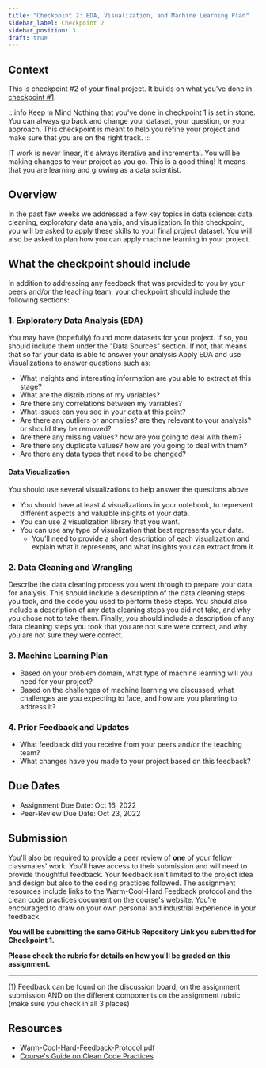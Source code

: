 ```yaml
---
title: "Checkpoint 2: EDA, Visualization, and Machine Learning Plan"
sidebar_label: Checkpoint 2
sidebar_position: 3
draft: true
---
```


## Context
This is checkpoint #2 of your final project. It builds on what you've done in [checkpoint #1](./checkpoint1).

:::info Keep in Mind
Nothing that you've done in checkpoint 1 is set in stone. You can always go back and change your dataset, your question, or your approach. This checkpoint is meant to help you refine your project and make sure that you are on the right track.
:::

IT work is never linear, it's always iterative and incremental. You will be making changes to your project as you go. This is a good thing! It means that you are learning and growing as a data scientist.

## Overview
In the past few weeks we addressed a few key topics in data science: data cleaning, exploratory data analysis, and visualization. In this checkpoint, you will be asked to apply these skills to your final project dataset. You will also be asked to plan how you can apply machine learning in your project.

## What the checkpoint should include
In addition to addressing any feedback that was provided to you by your peers and/or the teaching team, your checkpoint should include the following sections:

### 1. Exploratory Data Analysis (EDA)
You may have (hopefully) found more datasets for your project. If so, you should include them under the "Data Sources" section.
If not, that means that so far your data is able to answer your analysis 
Apply EDA and use Visualizations to answer questions such as:
- What insights and interesting information are you able to extract at this stage?
- What are the distributions of my variables?
- Are there any correlations between my variables?
- What issues can you see in your data at this point?
- Are there any outliers or anomalies? are they relevant to your analysis? or should they be removed?
- Are there any missing values? how are you going to deal with them?
- Are there any duplicate values? how are you going to deal with them?
- Are there any data types that need to be changed?

#### Data Visualization
You should use several visualizations to help answer the questions above. 
- You should have at least 4 visualizations in your notebook, to represent different aspects and valuable insights of your data. 
- You can use 2 visualization library that you want.
- You can use any type of visualization that best represents your data.
  - You'll need to provide a short description of each visualization and explain what it represents, and what insights you can extract from it.

### 2. Data Cleaning and Wrangling
Describe the data cleaning process you went through to prepare your data for analysis. This should include a description of the data cleaning steps you took, and the code you used to perform these steps. You should also include a description of any data cleaning steps you did not take, and why you chose not to take them. Finally, you should include a description of any data cleaning steps you took that you are not sure were correct, and why you are not sure they were correct.

### 3. Machine Learning Plan
  - Based on your problem domain, what type of machine learning will you need for your project?
  - Based on the challenges of machine learning we discussed, what challenges are you expecting to face, and how are you planning to address it?

### 4. Prior Feedback and Updates
  - What feedback did you receive from your peers and/or the teaching team?
  - What changes have you made to your project based on this feedback?


## Due Dates
- Assignment Due Date: Oct 16, 2022
- Peer-Review Due Date: Oct 23, 2022

## Submission

You'll also be required to provide a peer review of **one** of your fellow classmates' work. You'll have access to their submission and will need to provide thoughtful feedback. Your feedback isn't limited to the project idea and design but also to the coding practices followed. The assignment resources include links to the Warm-Cool-Hard Feedback protocol and the clean code practices document on the course's website. You're encouraged to draw on your own personal and industrial experience in your feedback.

**You will be submitting the same GitHub Repository Link you submitted for Checkpoint 1.**

**Please check the rubric for details on how you'll be graded on this assignment.**

*  *  *

(1) Feedback can be found on the discussion board, on the assignment submission AND on the different components on the assignment rubric (make sure you check in all 3 places)

## Resources

- [Warm-Cool-Hard-Feedback-Protocol.pdf](https://uc.instructure.com/courses/1561254/files/157946839?wrap=1)
- [Course's Guide on Clean Code Practices](https://it4063c.github.io/guides/code-style)

